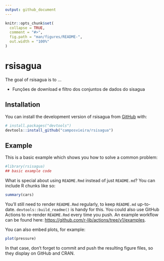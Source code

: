 ```yaml
---
output: github_document
---
```


<!-- README.md is generated from README.Rmd. Please edit that file -->

```r
knitr::opts_chunk$set(
  collapse = TRUE,
  comment = "#>",
  fig.path = "man/figures/README-",
  out.width = "100%"
)
```

# rsisagua

<!-- badges: start -->
<!-- badges: end -->

The goal of rsisagua is to ...

- Funções de download e filtro dos conjuntos de dados do sisagua

## Installation

You can install the development version of rsisagua from [GitHub](https://github.com/) with:

``` r
# install.packages("devtools")
devtools::install_github("camposvieira/rsisagua")
```

## Example

This is a basic example which shows you how to solve a common problem:

```r
#library(rsisagua)
## basic example code
```

What is special about using `README.Rmd` instead of just `README.md`? You can include R chunks like so:

```r
summary(cars)
```

You'll still need to render `README.Rmd` regularly, to keep `README.md` up-to-date. `devtools::build_readme()` is handy for this. You could also use GitHub Actions to re-render `README.Rmd` every time you push. An example workflow can be found here: <https://github.com/r-lib/actions/tree/v1/examples>.

You can also embed plots, for example:

```r
plot(pressure)
```

In that case, don't forget to commit and push the resulting figure files, so they display on GitHub and CRAN.
